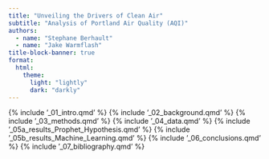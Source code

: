 ```yaml
---
title: "Unveiling the Drivers of Clean Air"
subtitle: "Analysis of Portland Air Quality (AQI)"
authors:
  - name: "Stephane Berhault"
  - name: "Jake Warmflash"
title-block-banner: true
format: 
  html:
    theme:
      light: "lightly"
      dark: "darkly"
---
```

{% include '_01_intro.qmd' %}
{% include '_02_background.qmd' %}
{% include '_03_methods.qmd' %}
{% include '_04_data.qmd' %}
{% include '_05a_results_Prophet_Hypothesis.qmd' %}
{% include '_05b_results_Machine_Learning.qmd' %}
{% include '_06_conclusions.qmd' %}
{% include '_07_bibliography.qmd' %}